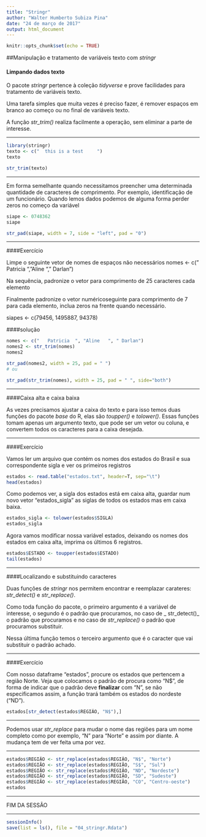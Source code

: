 ---
title: "Stringr"
author: "Walter Humberto Subiza Pina"
date: "24 de março de 2017"
output: html_document
---

```{r setup, include=FALSE}
knitr::opts_chunk$set(echo = TRUE)
```

##Manipulação e tratamento de variáveis texto com _stringr_

#### Limpando dados texto

O pacote _stringr_ pertence à coleção _tidyverse_ e prove facilidades para tratamento de variáveis texto.

Uma tarefa simples que muita vezes é preciso fazer, é remover espaços em branco ao começo ou no final de variáveis texto.

A função _str_trim()_ realiza facilmente a operação, sem eliminar a parte de interesse.

---

```{r warning=FALSE}
library(stringr)
texto <- c("  this is a test     ")
texto

str_trim(texto)
```

---

Em forma semelhante quando necessitamos preencher uma determinada quantidade de caracteres
de comprimento. Por exemplo, identificação de um funcionário. Quando lemos dados podemos de alguma forma perder zeros no começo da variável


```{r}
siape <- 0748362
siape

str_pad(siape, width = 7, side = "left", pad = "0")

```

----

####Exercício

Limpe o seguinte vetor de nomes de espaços não necessários
nomes <- c("   Patricia  ", "Aline   ", " Darlan")


Na sequência, padronize o vetor para comprimento de 25 caracteres cada elemento

Finalmente padronize o vetor numéricoseguinte para comprimento de 7 para cada elemento, inclua zeros na frente quando necessário.

siapes <- c(79456, 1495887, 94378)

####solução 

```{r}
nomes <- c("   Patricia  ", "Aline   ", " Darlan")
nomes2 <- str_trim(nomes)
nomes2
```


```{r}
str_pad(nomes2, width = 25, pad = " ")
# ou

str_pad(str_trim(nomes), width = 25, pad = " ", side="both")

```

---

####Caixa alta e caixa baixa

As vezes precisamos ajustar a caixa do texto e para isso temos duas funções do pacote _base_ do R, elas são _toupper()_ e _tolower()_. Essas funções tomam apenas um argumento texto, que pode ser um vetor ou coluna, e convertem todos os caracteres para a caixa desejada. 

---

####Exercício

Vamos ler um arquivo que contém os nomes dos estados do Brasil e sua correspondente sigla e ver os primeiros registros

```{r}
estados <- read.table("estados.txt", header=T, sep="\t")
head(estados)
```

Como podemos ver, a sigla dos estados está em caixa alta, guardar num novo vetor "estados_sigla" as siglas de todos os estados mas em caixa baixa.


```{r}
estados_sigla <- tolower(estados$SIGLA)
estados_sigla
```

Agora vamos modificar nossa variável estados, deixando os nomes dos estados em caixa alta, imprima os últimos 6 registros.

```{r}
estados$ESTADO <- toupper(estados$ESTADO)
tail(estados)
```

---

####Localizando e substituindo caracteres

Duas funções de _stringr_ nos permitem encontrar e reemplazar carateres: _str_detect()_ e _str_replace()_.

Como toda função do pacote, o primeiro argumento é a variável de interesse, o segundo é o padrão que procuramos, no caso de _ str_detect()_ o padrão que procuramos e no caso de _str_replace()_ o padrão que procuramos substituir. 

Nessa última função temos o terceiro argumento que é o caracter que vai substituir o padrão achado.

---

####Exercício

Com nosso dataframe "estados", procure os estados que pertencem a região Norte. Veja que colocamos o padrão de procura como "N$", de forma de indicar que o padrão deve **finalizar** com "N", se não especificamos assim, a função trará também os estados do nordeste ("ND").

```{r}
estados[str_detect(estados$REGIÃO, "N$"),]
```

---

Podemos usar _str_replace_ para mudar o nome das regiões para um nome completo como por exemplo, "N" para "Norte" e assim por diante. A mudança tem de ver feita uma por vez.

---

```{r}
estados$REGIÃO <- str_replace(estados$REGIÃO, "N$", "Norte")
estados$REGIÃO <- str_replace(estados$REGIÃO, "S$", "Sul")
estados$REGIÃO <- str_replace(estados$REGIÃO, "ND", "Nordeste")
estados$REGIÃO <- str_replace(estados$REGIÃO, "SD", "Sudeste")
estados$REGIÃO <- str_replace(estados$REGIÃO, "CO", "Centro-oeste")
estados
```

---

FIM DA SESSÃO

---

```{r}
sessionInfo()
save(list = ls(), file = "04_stringr.Rdata")
```

